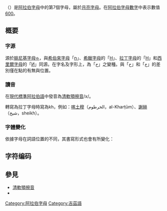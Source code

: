 {{阿拉伯字母}}
{{Arabic-script sidebar|Persian}}
'''{{rtl-lang|ar|خ}}'''（{{lang-ar|خاء}}）是[[阿拉伯字母|阿拉伯字母]]中的第7個字母，屬於[[月亮字母|月亮字母]]。在[[阿拉伯字母數字|阿拉伯字母數字]]中表示數值[[600|600]]。

== 概要 ==

=== 字源 ===
源於[[腓尼基字母|腓尼基字母]]𐤇，與[[希伯來字母|希伯來字母]]「[[ח|ח]]」、[[希臘字母|希臘字母]]的「[[Η|Η]]」、[[拉丁字母|拉丁字母]]的「[[H|H]]」和[[西里爾字母|西里爾字母]]的「[[И|И]]」同源。在字名及字形上，為「[[ح|ح]]」之變種。與「ح」和「[[ج|ج]]」的差別僅在點的有無與位置。

=== 讀音 ===
在[[現代標準阿拉伯語|現代標準阿拉伯語]]中發音為[[清軟顎擦音|清軟顎擦音]]/x/。

轉寫為拉丁字母時寫為kh，例如：[[喀土穆|喀土穆]]（الخرطوم，al-Kharṭūm）、[[谢赫_(称号)|謝赫]]（شيخ，sheikh）。

=== 字體變化 ===
依據字母在詞語位置的不同，其書寫形式也會有所變化：
{{Arabic alphabet shapes|خ}}

==字符编码==
{{charmap
|062E|name1=阿拉伯字母 Khah
|FEA5|name2=阿拉伯字母 Khah<br/>独立形式
|FEA6|name3=阿拉伯字母 Khah<br/>词尾形式
|FEA7|name4=阿拉伯字母 Khah<br/>词首形式
|FEA8|name5=阿拉伯字母 Khah<br/>词中形式
}}

==參見==
*[[清軟顎擦音|清軟顎擦音]]
*{{link-en|辅音音素文字數值|Abjad numerals}}

{{阿拉伯语言}}
{{language-stub}}
{{grammatology-stub}}

[[Category:阿拉伯字母|Category:阿拉伯字母]]
[[Category:吉茲語|Category:吉茲語]]